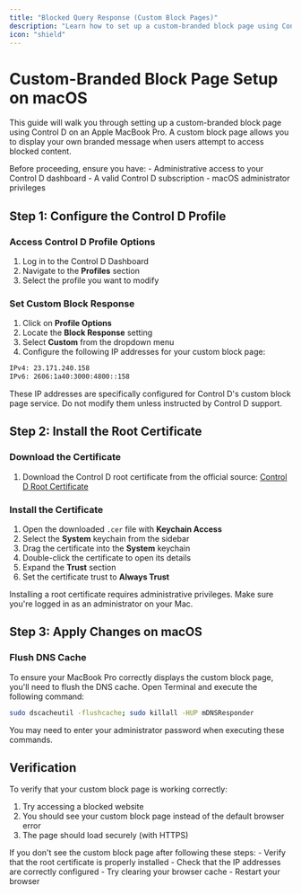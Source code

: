 ```yaml
---
title: "Blocked Query Response (Custom Block Pages)"
description: "Learn how to set up a custom-branded block page using Control D on macOS"
icon: "shield"
---
```


# Custom-Branded Block Page Setup on macOS

This guide will walk you through setting up a custom-branded block page using Control D on an Apple MacBook Pro. A custom block page allows you to display your own branded message when users attempt to access blocked content.

<Tip>
Before proceeding, ensure you have:
- Administrative access to your Control D dashboard
- A valid Control D subscription
- macOS administrator privileges
</Tip>

## Step 1: Configure the Control D Profile

### Access Control D Profile Options

1. Log in to the Control D Dashboard
2. Navigate to the **Profiles** section
3. Select the profile you want to modify

### Set Custom Block Response

1. Click on **Profile Options**
2. Locate the **Block Response** setting
3. Select **Custom** from the dropdown menu
4. Configure the following IP addresses for your custom block page:

```bash
IPv4: 23.171.240.158
IPv6: 2606:1a40:3000:4800::158
```

<Tip>
These IP addresses are specifically configured for Control D's custom block page service. Do not modify them unless instructed by Control D support.
</Tip>

## Step 2: Install the Root Certificate

### Download the Certificate

1. Download the Control D root certificate from the official source:
   [Control D Root Certificate](https://deploy.controld.com/blockpage/Control-D-root-x1.cer)

### Install the Certificate

1. Open the downloaded `.cer` file with **Keychain Access**
2. Select the **System** keychain from the sidebar
3. Drag the certificate into the **System** keychain
4. Double-click the certificate to open its details
5. Expand the **Trust** section
6. Set the certificate trust to **Always Trust**

<Warning>
Installing a root certificate requires administrative privileges. Make sure you're logged in as an administrator on your Mac.
</Warning>

## Step 3: Apply Changes on macOS

### Flush DNS Cache

To ensure your MacBook Pro correctly displays the custom block page, you'll need to flush the DNS cache. Open Terminal and execute the following command:

```bash
sudo dscacheutil -flushcache; sudo killall -HUP mDNSResponder
```

<Tip>
You may need to enter your administrator password when executing these commands.
</Tip>

## Verification

To verify that your custom block page is working correctly:

1. Try accessing a blocked website
2. You should see your custom block page instead of the default browser error
3. The page should load securely (with HTTPS)

<Warning>
If you don't see the custom block page after following these steps:
- Verify that the root certificate is properly installed
- Check that the IP addresses are correctly configured
- Try clearing your browser cache
- Restart your browser
</Warning> 